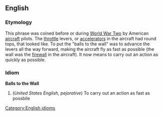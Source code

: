 == English ==
=== Etymology ===
This phrase was coined before or during [[WWII|World War Two]] by American [[aircraft]] pilots. The [[throttle]] levers, or [[accelerators]] in the aircraft had round tops, that looked like. To put the "balls to the wall" was to advance the levers all the way forward, making the aircraft fly as fast as possible (the wall was the [[firewall]] in the aircraft). It now means to carry out an action as quickly as possible.
=== Idiom ===
[[Category:English idioms]]
'''Balls to the Wall'''
#(''United States English, pejorative'') To carry out an action as fast as possbile